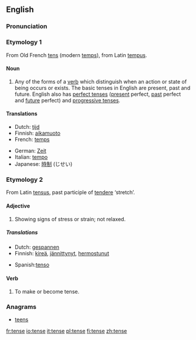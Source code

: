 ==English==
===Pronunciation===
{{IPA|/tɛns/}}

===Etymology 1===
From Old French [[tens]] (modern [[temps#French|temps]]), from Latin [[tempus]].

====Noun====
{{en-noun}}

# {{grammar}} Any of the forms of a [[verb]] which distinguish when an action or state of being occurs or exists. The basic tenses in English are present, past and future.  English also has [[perfect tense]]s ([[present tense|present]] perfect, [[past tense|past]] perfect and [[future tense|future]] perfect) and [[progressive tense]]s.

====Translations====
{{top}}
*Dutch: [[tijd]] {{m}}
*Finnish: [[aikamuoto]]
*French: [[temps]] {{m}}
{{mid}}
*German: [[Zeit]] {{f}}
*Italian: [[tempo]] {{m}}
*Japanese: [[時制]] (じせい)
{{bottom}}

===Etymology 2===
From Latin [[tensus]], past participle of [[tendere]] ‘stretch’.

====Adjective====
{{en-adj|tens|er}}

#Showing signs of stress or strain; not relaxed.

=====Translations=====
{{top}}
*Dutch: [[gespannen]]
*Finnish: [[kireä]], [[jännittynyt]], [[hermostunut]]
{{mid}}
*Spanish:[[tenso]]
{{bottom}}

====Verb====
{{en-verb|tens|ing}}

#To make or become tense.

===Anagrams===
*[[teens]]

[[fr:tense]]
[[io:tense]]
[[it:tense]]
[[pl:tense]]
[[fi:tense]]
[[zh:tense]]